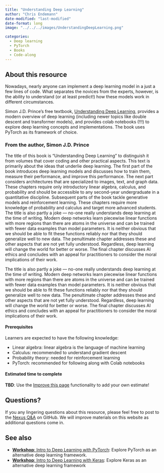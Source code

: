 ```yaml
---
title: "Understanding Deep Learning"
author: "Chris Endemann"
date-modified: "last-modified"
date-format: long
image: "../../../images/UnderstandingDeepLearning.png"

categories:
  - Deep learning
  - PyTorch
  - Books
  - Code-along
---
```


## About this resource
Nowadays, nearly anyone can implement a deep learning model in a just a few lines of code. What separates the novices from the experts, however, is the ability to understand (or at least predict!) how these models work in different circumstances.

Simon J.D. Prince's free textbook, [Understanding Deep Learning](https://udlbook.github.io/udlbook/), provides a modern overview of deep learning (including newer topics like double descent and transformer models), and provides colab notebooks (!!!) to explore deep learning concepts and implementations. The book uses PyTorch as its framework of choice. 

### From the author, Simon J.D. Prince
The title of this book is “Understanding Deep Learning” to distinguish it from volumes that cover coding and other practical aspects. This text is primarily about the ideas that underlie deep learning. The first part of the book introduces deep learning models and discusses how to train them, measure their performance, and improve this performance. The next part considers architectures that are specialized to images, text, and graph data. These chapters require only introductory linear algebra, calculus, and probability and should be accessible to any second-year undergraduate in a quantitative discipline. Subsequent parts of the book tackle generative models and reinforcement learning. These chapters require more knowledge of probability and calculus and target more advanced students. The title is also partly a joke — no-one really understands deep learning at the time of writing. Modern deep networks learn piecewise linear functions with more regions than there are atoms in the universe and can be trained with fewer data examples than model parameters. It is neither obvious that we should be able to fit these functions reliably nor that they should generalize well to new data. The penultimate chapter addresses these and other aspects that are not yet fully understood. Regardless, deep learning will change the world for better or worse. The final chapter discusses AI ethics and concludes with an appeal for practitioners to consider the moral implications of their work.

The title is also partly a joke — no-one really understands deep learning at the time of writing. Modern deep networks learn piecewise linear functions with more regions than there are atoms in the universe and can be trained with fewer data examples than model parameters. It is neither obvious that we should be able to fit these functions reliably nor that they should generalize well to new data. The penultimate chapter addresses these and other aspects that are not yet fully understood. Regardless, deep learning will change the world for better or worse. The final chapter discusses AI ethics and concludes with an appeal for practitioners to consider the moral implications of their work.

#### Prerequisites
Learners are expected to have the following knowledge:

- Linear algebra: linear algebra is the language of machine learning 
- Calculus: recommended to understand gradient descent
- Probability theory: needed for reinforcement learning
- PyTorch: recommended for following along with Colab notebooks

#### Estimated time to complete
**TBD**: Use the [Improve this page](https://github.com/UW-Madison-DataScience/ML-X-Nexus/edit/main/Resources/Books/Intro-Deeplearning_SimonJDPrince.qmd) functionality to add your own estimate!

## Questions?
If you any lingering questions about this resource, please feel free to post to the [Nexus Q&A](https://github.com/UW-Madison-DataScience/ML-X-Nexus/discussions/categories/q-a) on GitHub. We will improve materials on this website as additional questions come in.

## See also
- [**Workshop**: Intro to Deep Learning with PyTorch](https://uw-madison-datascience.github.io/ML-X-Nexus/Resources/Workshops/Intro-Deeplearning_PyTorch.html): Explore PyTorch as an alternative deep learning framework.
- [**Workshop**: Intro to Deep Learning with Keras](https://uw-madison-datascience.github.io/ML-X-Nexus/Resources/Workshops/Intro-Deeplearning_Keras.html): Explore Keras as an alternative deep learning framework
